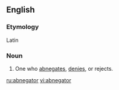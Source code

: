 ==English==

===Etymology===
Latin

===Noun===
{{en-noun}}

#{{rare}} One who [[abnegates]], [[denies]], or rejects.

[[ru:abnegator]]
[[vi:abnegator]]